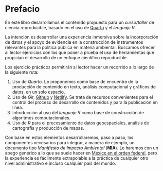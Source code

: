 # Prefacio {.unnumbered}

En este libro desarrollamos el contenido propuesto para un
*curso/taller* de ciencia reproducible, basado en el uso de [Quarto](https://quarto.org/docs/books) y el *lenguaje R*.

La intención es desarrollar una experiencia inmersiva sobre la
incorporación de datos y el apoyo de evidencia en la construcción de
instrumentos relevantes para la política pública en materia ambiental.
Buscamos ofrecer al lector ejercicios con los que poner a prueba el uso
de herramientas que propician el desarrollo de un enfoque científico reproducible.

Los ejercicio prácticos permitirán al lector hacer un recorrido a lo
largo de la siguiente ruta:

1.  Uso de *Quarto*. Lo proponemos como base de encuentro de la
    producción de contenido en texto, análisis computacional y gráficos
    de datos, en un sólo espacio.
2.  Uso de *Git*, [Github](http://www.github.com) y
    [Netlify](http://www.netlify.com). Se trata de recursos convenientes
    para el control del proceso de desarrollo de contenidos y para la
    publicación en línea.
3.  Introducción al uso del *lenguaje R* como base de construcción de
    algoritmos computacionales.
4.  Uso de *R* para el procesamiento de datos geoespaciales, análisis de
    cartografía y producción de mapas.

Con base en estos elementos desarrollaremos, paso a paso, los
componentes necesarios para integrar, a manera de ejemplo, un documento
tipo *Manifiesto de Impacto Ambiental* (**MIA**). Lo haremos con un
apego genérico a lo que se suele hacer en [México en el orden
federal](https://www.gob.mx/semarnat/documentos/guias-de-impacto-ambiental),
pero la experiencia es fácilmente extrapolable a la práctica de
cualquier otro nivel administrativo e incluso cualquier país del mundo.
